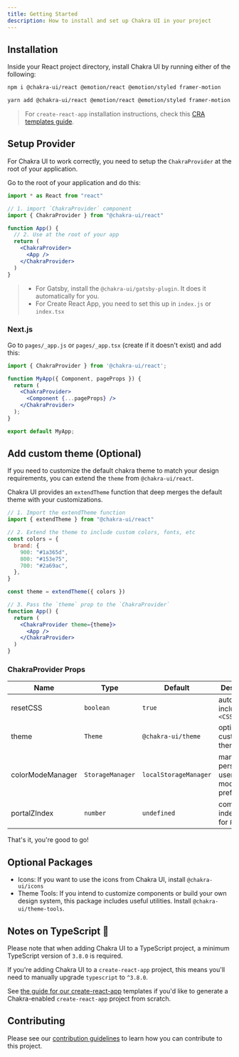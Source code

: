 ```yaml
---
title: Getting Started
description: How to install and set up Chakra UI in your project
---
```


## Installation

Inside your React project directory, install Chakra UI by running either of the following:

```bash
npm i @chakra-ui/react @emotion/react @emotion/styled framer-motion
```
```bash
yarn add @chakra-ui/react @emotion/react @emotion/styled framer-motion
```

> For `create-react-app` installation instructions, check this
> [CRA templates guide](/guides/integrations/with-cra).

## Setup Provider

For Chakra UI to work correctly, you need to setup the `ChakraProvider` at the
root of your application.

Go to the root of your application and do this:

```jsx live=false
import * as React from "react"

// 1. import `ChakraProvider` component
import { ChakraProvider } from "@chakra-ui/react"

function App() {
  // 2. Use at the root of your app
  return (
    <ChakraProvider>
      <App />
    </ChakraProvider>
  )
}
```

> - For Gatsby, install the `@chakra-ui/gatsby-plugin`. It does it automatically
>   for you.
> - For Create React App, you need to set this up in `index.js` or `index.tsx`

### Next.js
Go to `pages/_app.js` or `pages/_app.tsx` (create if it doesn't exist) and add this:

```jsx live=false
import { ChakraProvider } from '@chakra-ui/react';

function MyApp({ Component, pageProps }) {
  return (
    <ChakraProvider>
      <Component {...pageProps} />
    </ChakraProvider>
  );
}

export default MyApp;

```

## Add custom theme (Optional)

If you need to customize the default chakra theme to match your design
requirements, you can extend the `theme` from `@chakra-ui/react`.

Chakra UI provides an `extendTheme` function that deep merges the default theme
with your customizations.

```jsx live=false
// 1. Import the extendTheme function
import { extendTheme } from "@chakra-ui/react"

// 2. Extend the theme to include custom colors, fonts, etc
const colors = {
  brand: {
    900: "#1a365d",
    800: "#153e75",
    700: "#2a69ac",
  },
}

const theme = extendTheme({ colors })

// 3. Pass the `theme` prop to the `ChakraProvider`
function App() {
  return (
    <ChakraProvider theme={theme}>
      <App />
    </ChakraProvider>
  )
}
```

### ChakraProvider Props

| Name             | Type             | Default               | Description                                         |
| ---------------- | ---------------- | --------------------- | --------------------------------------------------- |
| resetCSS         | `boolean`        | `true`                | automatically includes `<CSSReset />`               |
| theme            | `Theme`          | `@chakra-ui/theme`    | optional custom theme                               |
| colorModeManager | `StorageManager` | `localStorageManager` | manager to persist a users color mode preference in |
| portalZIndex     | `number`         | `undefined`           | common z-index to use for `Portal`                  |

That's it, you're good to go!

## Optional Packages

- Icons: If you want to use the icons from Chakra UI, install `@chakra-ui/icons`
- Theme Tools: If you intend to customize components or build your own design
  system, this package includes useful utilities. Install
  `@chakra-ui/theme-tools`.

## Notes on TypeScript 🚨

Please note that when adding Chakra UI to a TypeScript project, a minimum
TypeScript version of `3.8.0` is required.

If you're adding Chakra UI to a `create-react-app` project, this means you'll
need to manually upgrade `typescript` to `^3.8.0`.

See [the guide for our create-react-app](/guides/integrations/with-cra)
templates if you'd like to generate a Chakra-enabled `create-react-app` project
from scratch.

## Contributing

Please see our [contribution guidelines](/docs/contributing) to learn how you
can contribute to this project.
